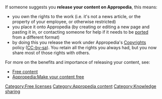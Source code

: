 If someone suggests you '''release your content on Appropedia''', this means:
* you own the rights to the work (i.e. it's not a news article, or the property of your employee, or otherwise restricted)
* you place it onto Appropedia (by creating or editing a new page and pasting it in, or contacting someone for help if it needs to be [[port]]ed from a different format)
* by doing this you release the work under Appropedia's [[Appropedia:Copyrights|Copyrights]] policy ([[CC-by-sa]]). You retain all the rights you always had, but you now share most of those rights with others. 

For more on the benefits and importance of releasing your content, see:
* [[Free content]]
* [[Appropedia:Make your content free]]


[[Category:Free licenses]]
[[Category:Appropedia content]]
[[Category:Knowledge sharing]]
